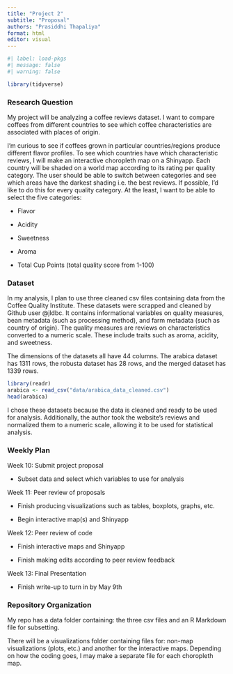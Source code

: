 ```yaml
---
title: "Project 2"
subtitle: "Proposal"
authors: "Prasiddhi Thapaliya"
format: html
editor: visual
---
```


```r
#| label: load-pkgs
#| message: false
#| warning: false

library(tidyverse)
```

### Research Question

My project will be analyzing a coffee reviews dataset. I want to compare coffees from different countries to see which coffee characteristics are associated with places of origin.

I'm curious to see if coffees grown in particular countries/regions produce different flavor profiles. To see which countries have which characteristic reviews, I will make an interactive choropleth map on a Shinyapp. Each country will be shaded on a world map according to its rating per quality category. The user should be able to switch between categories and see which areas have the darkest shading i.e. the best reviews. If possible, I'd like to do this for every quality category. At the least, I want to be able to select the five categories:

-   Flavor

-   Acidity

-   Sweetness

-   Aroma

-   Total Cup Points (total quality score from 1-100)

### Dataset

In my analysis, I plan to use three cleaned csv files containing data from the Coffee Quality Institute. These datasets were scrapped and cleaned by Github user @jldbc. It contains informational variables on quality measures, bean metadata (such as processing method), and farm metadata (such as country of origin). The quality measures are reviews on characteristics converted to a numeric scale. These include traits such as aroma, acidity, and sweetness.

The dimensions of the datasets all have 44 columns. The arabica dataset has 1311 rows, the robusta dataset has 28 rows, and the merged dataset has 1339 rows.

```r
library(readr)
arabica <- read_csv("data/arabica_data_cleaned.csv")
head(arabica)
```

I chose these datasets because the data is cleaned and ready to be used for analysis. Additionally, the author took the website's reviews and normalized them to a numeric scale, allowing it to be used for statistical analysis.

### Weekly Plan

Week 10: Submit project proposal

-   Subset data and select which variables to use for analysis

Week 11: Peer review of proposals

-   Finish producing visualizations such as tables, boxplots, graphs, etc.

-   Begin interactive map(s) and Shinyapp

Week 12: Peer review of code

-   Finish interactive maps and Shinyapp

-   Finish making edits according to peer review feedback

Week 13: Final Presentation

-   Finish write-up to turn in by May 9th

### Repository Organization

My repo has a data folder containing: the three csv files and an R Markdown file for subsetting.

There will be a visualizations folder containing files for: non-map visualizations (plots, etc.) and another for the interactive maps. Depending on how the coding goes, I may make a separate file for each choropleth map.
